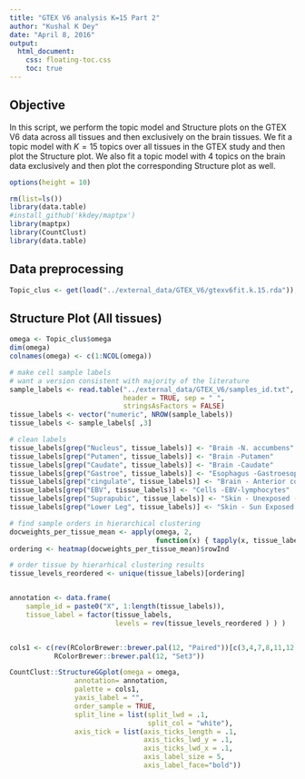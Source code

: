 ```yaml
---
title: "GTEX V6 analysis K=15 Part 2"
author: "Kushal K Dey"
date: "April 8, 2016"
output: 
  html_document:
    css: floating-toc.css
    toc: true
---
```


## Objective

In this script, we perform the topic model and Structure plots on the GTEX V6 data across all tissues and then exclusively on the brain tissues. We fit a topic model with $K=15$ topics over all tissues in the GTEX study and then plot the Structure plot. We also fit a topic model with $4$ topics on the brain data exclusively and then plot the corresponding Structure plot as well. 

```r
options(height = 10)
```

```r
rm(list=ls())
library(data.table)
#install_github('kkdey/maptpx') 
library(maptpx)
library(CountClust)
library(data.table)

```

## Data preprocessing 

```r
Topic_clus <- get(load("../external_data/GTEX_V6/gtexv6fit.k.15.rda"));
```

## Structure Plot (All tissues)

```r
omega <- Topic_clus$omega
dim(omega)
colnames(omega) <- c(1:NCOL(omega))

# make cell sample labels
# want a version consistent with majority of the literature
sample_labels <- read.table("../external_data/GTEX_V6/samples_id.txt",
                            header = TRUE, sep = " ",
                            stringsAsFactors = FALSE)
tissue_labels <- vector("numeric", NROW(sample_labels))
tissue_labels <- sample_labels[ ,3]

# clean labels
tissue_labels[grep("Nucleus", tissue_labels)] <- "Brain -N. accumbens"
tissue_labels[grep("Putamen", tissue_labels)] <- "Brain -Putamen"
tissue_labels[grep("Caudate", tissue_labels)] <- "Brain -Caudate"
tissue_labels[grep("Gastroe", tissue_labels)] <- "Esophagus -Gastroesophageal Jn."
tissue_labels[grep("cingulate", tissue_labels)] <- "Brain - Anterior cortex (BA24)."
tissue_labels[grep("EBV", tissue_labels)] <- "Cells -EBV-lymphocytes"
tissue_labels[grep("Suprapubic", tissue_labels)] <- "Skin - Unexposed (Suprapubic)"
tissue_labels[grep("Lower Leg", tissue_labels)] <- "Skin - Sun Exposed (Lower Leg)"

# find sample orders in hierarchical clustering
docweights_per_tissue_mean <- apply(omega, 2,
                                    function(x) { tapply(x, tissue_labels, mean) })
ordering <- heatmap(docweights_per_tissue_mean)$rowInd

# order tissue by hierarhical clustering results
tissue_levels_reordered <- unique(tissue_labels)[ordering]


annotation <- data.frame(
    sample_id = paste0("X", 1:length(tissue_labels)),
    tissue_label = factor(tissue_labels,
                          levels = rev(tissue_levels_reordered ) ) )


cols1 <- c(rev(RColorBrewer::brewer.pal(12, "Paired"))[c(3,4,7,8,11,12,5,6,9,10)],
           RColorBrewer::brewer.pal(12, "Set3"))
```

```r
CountClust::StructureGGplot(omega = omega,
                annotation= annotation,
                palette = cols1,
                yaxis_label = "",
                order_sample = TRUE,
                split_line = list(split_lwd = .1,
                                  split_col = "white"),
                axis_tick = list(axis_ticks_length = .1,
                                 axis_ticks_lwd_y = .1,
                                 axis_ticks_lwd_x = .1,
                                 axis_label_size = 5,
                                 axis_label_face="bold"))

```
